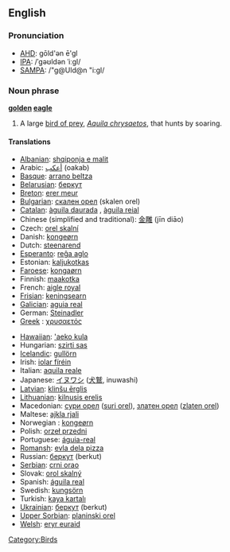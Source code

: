 ==English==

===Pronunciation===
*[[w:AHD|AHD]]: gōld'ən ē'gl
*[[w:IPA|IPA]]: /ˈgəʊldən ˈiːgl/
*[[w:SAMPA|SAMPA]]: /"g@Uld@n "i:gl/

===Noun phrase===
'''[[golden]] [[eagle]]'''

# A large [[bird of prey]], ''[[Aquila chrysaetos]]'', that hunts by soaring.

====Translations====
{{top}}
*[[Albanian]]: [[shqiponja e malit]]
*Arabic: [[أعكب]] (oakab)
*[[Basque]]: [[arrano beltza]]
*[[Belarusian]]: [[беркут]]
*[[Breton]]: [[erer meur]]
*[[Bulgarian]]: [[скален орел]] (skalen orel)
*[[Catalan]]: [[àguila daurada]] {{f}}, [[àguila reial]] {{f}}
*Chinese (simplified and traditional): [[金雕]] (jīn diāo)
*Czech: [[orel skalní]] {{m}}
*Danish: [[kongeørn]]
*Dutch: [[steenarend]] {{m}}
*[[Esperanto]]: [[reĝa aglo]]
*Estonian: [[kaljukotkas]]
*[[Faroese]]: [[kongaørn]]
*Finnish: [[maakotka]]
*French: [[aigle royal]] {{m}}
*[[Frisian]]: [[keningsearn]]
*[[Galician]]: [[aguia real]] {{f}}
*German: [[Steinadler]] {{m}}
*[[w:Greek language|Greek]]<!-- Please note that this makes sense, so that Greek (Modern) and Greek (Ancient) are both listed under 'G' -->: [[χρυσαετός]] {{m}}
{{mid}}
*[[Hawaiian]]: [['aeko kula]]
*Hungarian: [[szirti sas]]
*[[Icelandic]]: [[gullörn]] {{m}}
*Irish: [[iolar fíréin]]
*Italian: [[aquila reale]] {{f}}
*Japanese: [[イヌワシ]] ([[犬鷲]], inuwashi)
*[[Latvian]]: [[klinšu ērglis]] {{m}}
*[[Lithuanian]]: [[kilnusis erelis]] {{m}}
*Macedonian: [[сури орел]] ([[suri orel]]), [[златен орел]] ([[zlaten orel]])
*Maltese: [[ajkla rjali]]
*Norwegian<!--do not wikify-->: [[kongeørn]]
*Polish: [[orzeł przedni]] {{m}}
*Portuguese: [[águia-real]] {{f}}
*[[Romansh]]: [[evla dela pizza]]
*Russian: [[беркут]] (berkut) {{m}}
*[[Serbian]]: [[crni orao]]
*Slovak: [[orol skalný]] {{m}}
*Spanish: [[águila real]] {{f}}
*Swedish: [[kungsörn]]
*Turkish: [[kaya kartalı]]
*[[Ukrainian]]: [[беркут]] (berkut) {{m}}
*[[Upper Sorbian]]: [[planinski orel]]
*[[Welsh]]: [[eryr euraid]]

[[Category:Birds]]